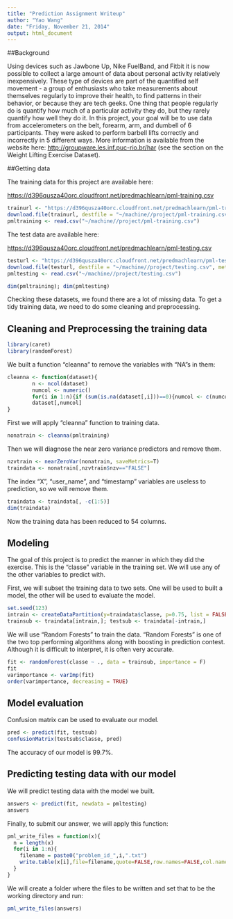 ```yaml
---
title: "Prediction Assignment Writeup"
author: "Yao Wang"
date: "Friday, November 21, 2014"
output: html_document
---  
```

##Background  

Using devices such as Jawbone Up, Nike FuelBand, and Fitbit it is now possible to collect a large amount of data about personal activity relatively inexpensively. These type of devices are part of the quantified self movement - a group of enthusiasts who take measurements about themselves regularly to improve their health, to find patterns in their behavior, or because they are tech geeks. One thing that people regularly do is quantify how much of a particular activity they do, but they rarely quantify how well they do it. In this project, your goal will be to use data from accelerometers on the belt, forearm, arm, and dumbell of 6 participants. They were asked to perform barbell lifts correctly and incorrectly in 5 different ways. More information is available from the website here: [http://groupware.les.inf.puc-rio.br/har](http://groupware.les.inf.puc-rio.br/har) (see the section on the Weight Lifting Exercise Dataset).   
  
##Getting data  

The training data for this project are available here:    

[https://d396qusza40orc.cloudfront.net/predmachlearn/pml-training.csv](https://d396qusza40orc.cloudfront.net/predmachlearn/pml-training.csv)  

```r
trainurl <- "https://d396qusza40orc.cloudfront.net/predmachlearn/pml-training.csv"
download.file(trainurl, destfile = "~/machine//project/pml-training.csv", method = "curl", setInternet2(TRUE))
pmltraining <- read.csv("~/machine//project/pml-training.csv")
```  

The test data are available here:   

[https://d396qusza40orc.cloudfront.net/predmachlearn/pml-testing.csv](https://d396qusza40orc.cloudfront.net/predmachlearn/pml-testing.csv)  

```r
testurl <- "https://d396qusza40orc.cloudfront.net/predmachlearn/pml-testing.csv"
download.file(testurl, destfile = "~/machine//project/testing.csv", method = "curl", setInternet2(TRUE))
pmltesting <- read.csv("~/machine//project/testing.csv")
```  

```r
dim(pmltraining); dim(pmltesting)
```  

Checking these datasets, we found there are a lot of missing data. To get a tidy training data, we need to do some cleaning and preprocessing.  
  
## Cleaning and Preprocessing the training data 

```r
library(caret)
library(randomForest)
```  

We built a function "cleanna" to remove the variables with "NA"s in them:  

```r
cleanna <- function(dataset){
        n <- ncol(dataset)
        numcol <- numeric()
        for(i in 1:n){if (sum(is.na(dataset[,i]))==0){numcol <- c(numcol, i)}}                                   
        dataset[,numcol]
}
```  

First we will apply "cleanna" function to training data.  

```r
nonatrain <- cleanna(pmltraining)
```  

Then we will diagnose the near zero variance predictors and remove them.  

```r
nzvtrain <- nearZeroVar(nonatrain, saveMetrics=T)
traindata <- nonatrain[,nzvtrain$nzv=="FALSE"]
```

The index "X", "user_name", and "timestamp" variables are useless to prediction, so we will remove them.  

```r
traindata <- traindata[, -c(1:5)]
dim(traindata)
```  

Now the training data has been reduced to 54 columns.  
  
## Modeling  

The goal of this project is to predict the manner in which they did the exercise. This is the "classe" variable in the training set. We will use any of the other variables to predict with.  

First, we will subset the training data to two sets. One will be used to built a model, the other will be used to evaluate the model.   

```r
set.seed(123)
intrain <- createDataPartition(y=traindata$classe, p=0.75, list = FALSE)
trainsub <- traindata[intrain,]; testsub <- traindata[-intrain,]
```  

We will use "Random Forests" to train the data. "Random Forests" is one of the two top performing algorithms along with boosting in prediction contest. Although it is difficult to interpret, it is often very accurate.  

```r
fit <- randomForest(classe ~ ., data = trainsub, importance = F)
fit
varimportance <- varImp(fit)
order(varimportance, decreasing = TRUE)
```  
  
## Model evaluation  

Confusion matrix can be used to evaluate our model.  

```r
pred <- predict(fit, testsub)
confusionMatrix(testsub$classe, pred)
```  
The accuracy of our model is 99.7%.  

## Predicting testing data with our model   
 
We will predict testing data with the model we built.

```r
answers <- predict(fit, newdata = pmltesting)
answers
```

Finally, to submit our answer, we will apply this function:  

```r
pml_write_files = function(x){
  n = length(x)
  for(i in 1:n){
    filename = paste0("problem_id_",i,".txt")
    write.table(x[i],file=filename,quote=FALSE,row.names=FALSE,col.names=FALSE)
  }
}
```  

We will create a folder where the files to be written and set that to be the working directory and run: 

```r
pml_write_files(answers)
```  
  
